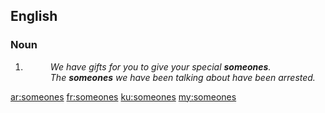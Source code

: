 {{also|someone's}}
==English==

===Noun===
{{head|en|noun plural form}}

# {{plurall of|someone|lang=en}}
#: ''We have gifts for you to give your special '''someones'''.''
#: ''The '''someones''' we have been talking about have been arrested.''

[[ar:someones]]
[[fr:someones]]
[[ku:someones]]
[[my:someones]]